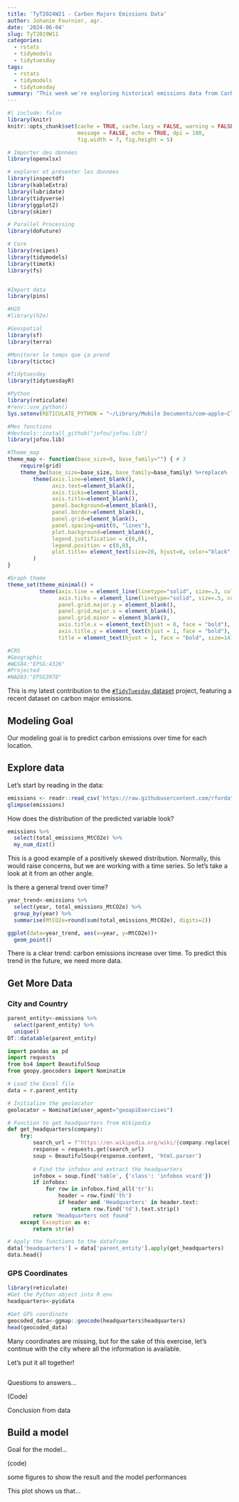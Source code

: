 ```yaml
---
title: 'TyT2024W21 - Carbon Majors Emissions Data'
author: Johanie Fournier, agr.
date: '2024-06-04'
slug: TyT2019W11
categories:
  - rstats
  - tidymodels
  - tidytuesday
tags:
  - rstats
  - tidymodels
  - tidytuesday
summary: "This week we're exploring historical emissions data from Carbon Majors. They have complied a database of emissions data going back to 1854. I add the coordinates to see if their is a relationship between the emissions and the geographical position."
---
```


```r
#| include: false
library(knitr)
knitr::opts_chunk$set(cache = TRUE, cache.lazy = FALSE, warning = FALSE, 
                      message = FALSE, echo = TRUE, dpi = 180,
                      fig.width = 7, fig.height = 5)

# Importer des données
library(openxlsx)

# explorer et présenter les données
library(inspectdf)
library(kableExtra)
library(lubridate)
library(tidyverse)
library(ggplot2)
library(skimr)

# Parallel Processing
library(doFuture)

# Core 
library(recipes)
library(tidymodels)
library(timetk)
library(fs)


#Import data
library(pins)

#H2O
#library(h2o)

#Geospatial
library(sf)
library(terra)

#Monitorer le temps que ça prend
library(tictoc)

#Tidytuesday
library(tidytuesdayR)

#Python
library(reticulate)
#renv::use_python()
Sys.setenv(RETICULATE_PYTHON = "~/Library/Mobile Documents/com~apple~CloudDocs/ADV/johaniefournier.com/renv/python/virtualenvs/renv-python-3.9/bin/python")

#Mes fonctions
#devtools::install_github("jofou/jofou.lib")
library(jofou.lib)

#Theme_map
theme_map <- function(base_size=9, base_family="") { # 3
	require(grid)
	theme_bw(base_size=base_size, base_family=base_family) %+replace%
		theme(axis.line=element_blank(),
			  axis.text=element_blank(),
			  axis.ticks=element_blank(),
			  axis.title=element_blank(),
			  panel.background=element_blank(),
			  panel.border=element_blank(),
			  panel.grid=element_blank(),
			  panel.spacing=unit(0, "lines"),
			  plot.background=element_blank(),
			  legend.justification = c(0,0),
			  legend.position = c(0,0),
			  plot.title= element_text(size=20, hjust=0, color="black", face="bold"),
		)
}

#Graph theme
theme_set(theme_minimal() +
          theme(axis.line = element_line(linetype="solid", size=.3, color="black"),
                axis.ticks = element_line(linetype="solid", size=.5, color="black"),
                panel.grid.major.y = element_blank(),
                panel.grid.major.x = element_blank(),
                panel.grid.minor = element_blank(),
                axis.title.x = element_text(hjust = 0, face = "bold"),
                axis.title.y = element_text(hjust = 1, face = "bold"),
                title = element_text(hjust = 1, face = "bold", size=14)))

#CRS
#Geographic
#WGS84:"EPSG:4326"
#Projected
#NAD83:"EPSG3978"
```

This is my latest contribution to the [`#TidyTuesday` dataset](https://github.com/rfordatascience/tidytuesday) project, featuring a recent dataset on carbon major emissions.

## Modeling Goal

Our modeling goal is to predict carbon emissions over time for each location.

## Explore data

Let's start by reading in the data:

```r
emissions <- readr::read_csv('https://raw.githubusercontent.com/rfordatascience/tidytuesday/master/data/2024/2024-05-21/emissions.csv')
glimpse(emissions)
```

How does the distribution of the predicted variable look? 

```r
emissions %>% 
  select(total_emissions_MtCO2e) %>% 
  my_num_dist()
```

This is a good example of a positively skewed distribution. Normally, this would raise concerns, but we are working with a time series. So let's take a look at it from an other angle. 

Is there a general trend over time?

```r
year_trend<-emissions %>% 
  select(year, total_emissions_MtCO2e) %>% 
  group_by(year) %>% 
  summarise(MtCO2e=round(sum(total_emissions_MtCO2e), digits=2)) 

ggplot(data=year_trend, aes(x=year, y=MtCO2e))+ 
  geom_point()
```

There is a clear trend: carbon emissions increase over time. To predict this trend in the future, we need more data.

## Get More Data

### City and Country

```r
parent_entity<-emissions %>% 
  select(parent_entity) %>% 
  unique()
DT::datatable(parent_entity)
```

```python
import pandas as pd
import requests
from bs4 import BeautifulSoup
from geopy.geocoders import Nominatim

# Load the Excel file
data = r.parent_entity

# Initialize the geolocator
geolocator = Nominatim(user_agent="geoapiExercises")

# Function to get headquarters from Wikipedia
def get_headquarters(company):
    try:
        search_url = f"https://en.wikipedia.org/wiki/{company.replace(' ', '_')}"
        response = requests.get(search_url)
        soup = BeautifulSoup(response.content, 'html.parser')
        
        # Find the infobox and extract the headquarters
        infobox = soup.find('table', {'class': 'infobox vcard'})
        if infobox:
            for row in infobox.find_all('tr'):
                header = row.find('th')
                if header and 'Headquarters' in header.text:
                    return row.find('td').text.strip()
        return 'Headquarters not found'
    except Exception as e:
        return str(e)

# Apply the functions to the dataframe
data['headquarters'] = data['parent_entity'].apply(get_headquarters)
data.head()
```


### GPS Coordinates

```r
library(reticulate)
#Get the Python object into R env
headquarters<-py$data

#Get GPS coordinate
geocoded_data<-ggmap::geocode(headquarters$headquarters)
head(geocoded_data)
```

Many coordinates are missing, but for the sake of this exercise, let's continue with the city where all the information is available.

Let's put it all together!

```r

```


Questions to answers...

(Code)

Conclusion from data

## Build a model

Goal for the model...

(code)

some figures to show the result and the model performances

This plot shows us that...
